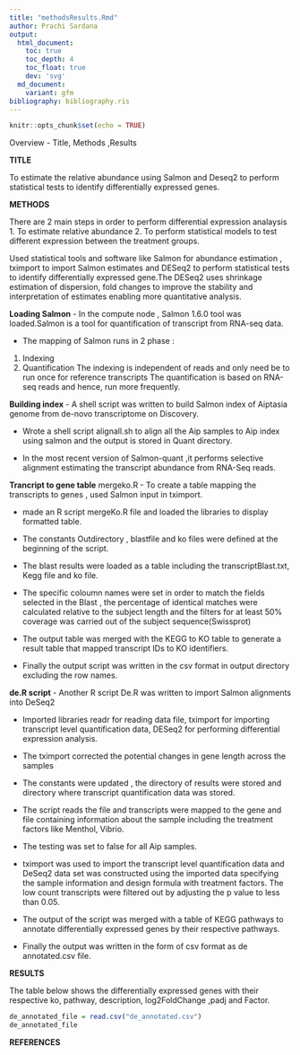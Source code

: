 ---
title: "methodsResults.Rmd"
author: Prachi Sardana
output:
  html_document:
    toc: true
    toc_depth: 4
    toc_float: true
    dev: 'svg'
  md_document:
    variant: gfm
bibliography: bibliography.ris
---

```{r setup, include=FALSE}
knitr::opts_chunk$set(echo = TRUE)
```

Overview - Title, Methods ,Results

**TITLE**

To estimate the relative abundance using Salmon and Deseq2 to perform statistical tests to identify differentially expressed genes.


**METHODS**


There are 2 main steps in order to perform differential expression analaysis 
1. To estimate relative abundance
2. To perform statistical models to test different expression between the treatment groups.

Used statistical tools and software like Salmon for abundance estimation , tximport to import Salmon estimates and DESeq2 to perform statistical tests to identify differentially expressed gene.The DESeq2 uses shrinkage estimation of dispersion, fold changes to improve the stability and interpretation of estimates enabling more quantitative analysis.

**Loading Salmon**
- In the compute node , Salmon 1.6.0 tool was loaded.Salmon is a tool for quantification of transcript from RNA-seq data.

- The mapping of Salmon runs in 2 phase :
1. Indexing
2. Quantification
The indexing is independent of reads and only need be to run once for reference transcripts
The quantification is based on RNA-seq reads and hence, run more frequently.

**Building index**
- A shell script was written to build Salmon index of Aiptasia genome from de-novo transcriptome on Discovery.

- Wrote a shell script alignall.sh to align all the Aip samples to Aip index using salmon and the output is stored in Quant directory.

- In the most recent version of Salmon-quant ,it performs selective alignment estimating the transcript abundance from RNA-Seq reads. 

**Trancript to gene table**
mergeko.R
- To create a table mapping the transcripts to genes , used Salmon input in tximport.

- made an R script mergeKo.R file and loaded the libraries to display formatted table.

- The constants Outdirectory , blastfile and ko files were defined at the beginning of the script. 

- The blast results were loaded as a table including the transcriptBlast.txt, Kegg file and ko file.

- The specific coloumn names were set in order to match the fields selected in the Blast , the percentage of identical matches were calculated relative to the subject length and the filters for at least 50% coverage was carried out of the subject sequence(Swissprot)

- The output table was merged with the KEGG to KO table to generate a result table that mapped transcript IDs to KO identifiers.

- Finally the output script was written in the csv format in output directory excluding the row names.

**de.R script** 
- Another R script De.R was written to import Salmon alignments into DeSeq2 

- Imported libraries readr for reading data file, tximport for importing transcript level quantification data, DESeq2 for performing differential expression analysis.

- The tximport corrected the potential changes in gene length across the samples 

- The constants were updated , the directory of results were stored and directory where transcript quantification data was stored.

- The script reads the file and transcripts were mapped to the gene and file containing information about the sample including the treatment factors like Menthol, Vibrio.

- The testing was set to false for all Aip samples.

- tximport was used to import the transcript level quantification data and DeSeq2 data set was constructed using the imported data specifying the sample information and design formula with treatment factors. The low count transcripts were filtered out by adjusting the p value to less than 0.05. 

- The output of the script was merged with a table of KEGG pathways to annotate differentially expressed genes by their respective pathways.

- Finally the output was written in the form of csv format as de annotated.csv file.

**RESULTS**

The table below shows the differentially expressed genes 
with their respective ko,	pathway,	description, log2FoldChange	,padj and Factor.

```{r}
de_annotated_file = read.csv("de_annotated.csv")
de_annotated_file

```

**REFERENCES**



